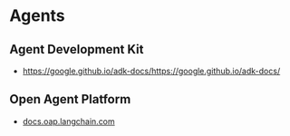 # Agents

## Agent Development Kit

- [https://google.github.io/adk-docs/https://google.github.io/adk-docs/](https://google.github.io/adk-docs/)

## Open Agent Platform

- [docs.oap.langchain.com](https://docs.oap.langchain.com/)
